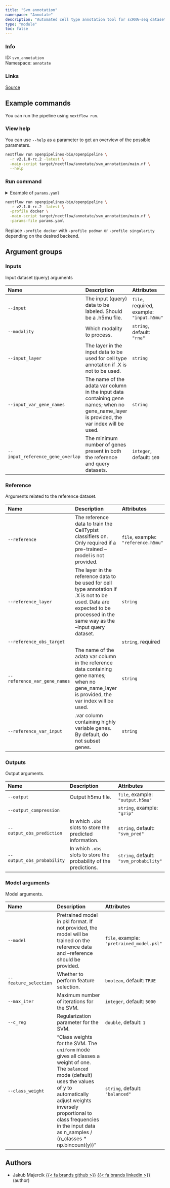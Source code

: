 ```yaml
---
title: "Svm annotation"
namespace: "Annotate"
description: "Automated cell type annotation tool for scRNA-seq datasets on the basis of SVMs."
type: "module"
toc: false
---
```


::: {.column-margin}

### Info

ID: `svm_annotation`  
Namespace: `annotate`

### Links
[Source](https://github.com/openpipelines-bio/openpipeline/blob/v2.1.0-rc.2/src/annotate/svm_annotation/config.vsh.yaml){.btn-action .btn-sm .btn-info .btn role="button"}

:::



## Example commands

You can run the pipeline using `nextflow run`.

### View help

You can use `--help` as a parameter to get an overview of the possible parameters.

```bash
nextflow run openpipelines-bio/openpipeline \
  -r v2.1.0-rc.2 -latest \
  -main-script target/nextflow/annotate/svm_annotation/main.nf \
  --help
```

### Run command

<details>
<summary>Example of `params.yaml`</summary>
```yaml
# Inputs
input: # please fill in - example: "input.h5mu"
modality: "rna"
# input_layer: "foo"
# input_var_gene_names: "foo"
input_reference_gene_overlap: 100

# Reference
# reference: "reference.h5mu"
# reference_layer: "foo"
reference_obs_target: # please fill in - example: "foo"
# reference_var_gene_names: "foo"
# reference_var_input: "foo"

# Outputs
# output: "$id.$key.output.h5mu"
# output_compression: "gzip"
output_obs_prediction: "svm_pred"
output_obs_probability: "svm_probability"

# Model arguments
# model: "pretrained_model.pkl"
feature_selection: true
max_iter: 5000
c_reg: 1.0
class_weight: "balanced"

# Nextflow input-output arguments
publish_dir: # please fill in - example: "output/"
# param_list: "my_params.yaml"

# Arguments
```
</details>

```bash
nextflow run openpipelines-bio/openpipeline \
  -r v2.1.0-rc.2 -latest \
  -profile docker \
  -main-script target/nextflow/annotate/svm_annotation/main.nf \
  -params-file params.yaml
```

:::{.callout-note}
Replace `-profile docker` with `-profile podman` or `-profile singularity` depending on the desired backend.
:::

## Argument groups

### Inputs

Input dataset (query) arguments


|Name                             |Description                                                                                                                                |Attributes                                |
|:----------|:--------------------------------------------------|:--------------------|
|`--input`                        |The input (query) data to be labeled. Should be a .h5mu file.                                                                              |`file`, required, example: `"input.h5mu"` |
|`--modality`                     |Which modality to process.                                                                                                                 |`string`, default: `"rna"`                |
|`--input_layer`                  |The layer in the input data to be used for cell type annotation if .X is not to be used.                                                   |`string`                                  |
|`--input_var_gene_names`         |The name of the adata var column in the input data containing gene names; when no gene_name_layer is provided, the var index will be used. |`string`                                  |
|`--input_reference_gene_overlap` |The minimum number of genes present in both the reference and query datasets.                                                              |`integer`, default: `100`                 |


### Reference

Arguments related to the reference dataset.


|Name                         |Description                                                                                                                                                                  |Attributes                          |
|:----------|:--------------------------------------------------|:--------------------|
|`--reference`                |The reference data to train the CellTypist classifiers on. Only required if a pre-trained --model is not provided.                                                           |`file`, example: `"reference.h5mu"` |
|`--reference_layer`          |The layer in the reference data to be used for cell type annotation if .X is not to be used. Data are expected to be processed in the same way as the --input query dataset. |`string`                            |
|`--reference_obs_target`     |                                                                                                                                                                             |`string`, required                  |
|`--reference_var_gene_names` |The name of the adata var column in the reference data containing gene names; when no gene_name_layer is provided, the var index will be used.                               |`string`                            |
|`--reference_var_input`      |.var column containing highly variable genes. By default, do not subset genes.                                                                                               |`string`                            |


### Outputs

Output arguments.


|Name                       |Description                                                        |Attributes                             |
|:----------|:--------------------------------------------------|:--------------------|
|`--output`                 |Output h5mu file.                                                  |`file`, example: `"output.h5mu"`       |
|`--output_compression`     |                                                                   |`string`, example: `"gzip"`            |
|`--output_obs_prediction`  |In which `.obs` slots to store the predicted information.          |`string`, default: `"svm_pred"`        |
|`--output_obs_probability` |In which `.obs` slots to store the probability of the predictions. |`string`, default: `"svm_probability"` |


### Model arguments

Model arguments.


|Name                  |Description                                                                                                                                                                                                                                                                         |Attributes                                |
|:----------|:--------------------------------------------------|:--------------------|
|`--model`             |Pretrained model in pkl format. If not provided, the model will be trained on the reference data and --reference should be provided.                                                                                                                                                |`file`, example: `"pretrained_model.pkl"` |
|`--feature_selection` |Whether to perform feature selection.                                                                                                                                                                                                                                               |`boolean`, default: `TRUE`                |
|`--max_iter`          |Maximum number of iterations for the SVM.                                                                                                                                                                                                                                           |`integer`, default: `5000`                |
|`--c_reg`             |Regularization parameter for the SVM.                                                                                                                                                                                                                                               |`double`, default: `1`                    |
|`--class_weight`      |"Class weights for the SVM.  The `uniform` mode gives all classes a weight  of one.  The `balanced` mode (default) uses the values of y to automatically adjust weights inversely  proportional to class frequencies in the input data as n_samples / (n_classes * np.bincount(y))" |`string`, default: `"balanced"`           |

## Authors


  * Jakub Majercik [{{< fa brands github >}}](https://github.com/jakubmajercik) [{{< fa brands linkedin >}}](https://linkedin.com/in/jakubmajercik) (author)

